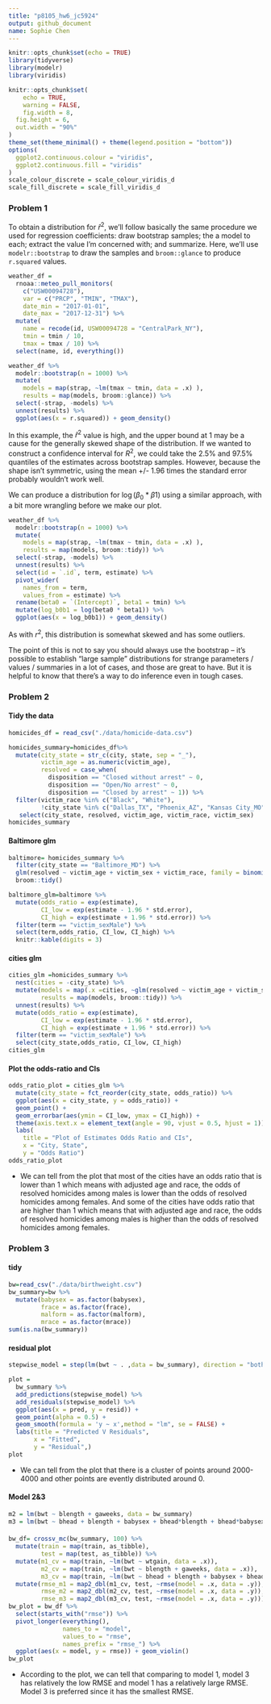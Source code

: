 ```yaml
---
title: "p8105_hw6_jc5924"
output: github_document
name: Sophie Chen
---
```


```r
knitr::opts_chunk$set(echo = TRUE)
library(tidyverse)
library(modelr)
library(viridis)

knitr::opts_chunk$set(
	echo = TRUE,
	warning = FALSE,
	fig.width = 8, 
  fig.height = 6,
  out.width = "90%"
)
theme_set(theme_minimal() + theme(legend.position = "bottom"))
options(
  ggplot2.continuous.colour = "viridis",
  ggplot2.continuous.fill = "viridis"
)
scale_colour_discrete = scale_colour_viridis_d
scale_fill_discrete = scale_fill_viridis_d
```

### Problem 1

To obtain a distribution for $\hat{r}^2$, we'll follow basically the same procedure we used for regression coefficients: draw bootstrap samples; the a model to each; extract the value I'm concerned with; and summarize. Here, we'll use `modelr::bootstrap` to draw the samples and `broom::glance` to produce `r.squared` values. 

```r
weather_df = 
  rnoaa::meteo_pull_monitors(
    c("USW00094728"),
    var = c("PRCP", "TMIN", "TMAX"), 
    date_min = "2017-01-01",
    date_max = "2017-12-31") %>%
  mutate(
    name = recode(id, USW00094728 = "CentralPark_NY"),
    tmin = tmin / 10,
    tmax = tmax / 10) %>%
  select(name, id, everything())
```


```r
weather_df %>% 
  modelr::bootstrap(n = 1000) %>% 
  mutate(
    models = map(strap, ~lm(tmax ~ tmin, data = .x) ),
    results = map(models, broom::glance)) %>% 
  select(-strap, -models) %>% 
  unnest(results) %>% 
  ggplot(aes(x = r.squared)) + geom_density()
```

In this example, the $\hat{r}^2$ value is high, and the upper bound at 1 may be a cause for the generally skewed shape of the distribution. If we wanted to construct a confidence interval for $R^2$, we could take the 2.5% and 97.5% quantiles of the estimates across bootstrap samples. However, because the shape isn't symmetric, using the mean +/- 1.96 times the standard error probably wouldn't work well.

We can produce a distribution for $\log(\beta_0 * \beta1)$ using a similar approach, with a bit more wrangling before we make our plot.

```r
weather_df %>% 
  modelr::bootstrap(n = 1000) %>% 
  mutate(
    models = map(strap, ~lm(tmax ~ tmin, data = .x) ),
    results = map(models, broom::tidy)) %>% 
  select(-strap, -models) %>% 
  unnest(results) %>% 
  select(id = `.id`, term, estimate) %>% 
  pivot_wider(
    names_from = term, 
    values_from = estimate) %>% 
  rename(beta0 = `(Intercept)`, beta1 = tmin) %>% 
  mutate(log_b0b1 = log(beta0 * beta1)) %>% 
  ggplot(aes(x = log_b0b1)) + geom_density()
```

As with $r^2$, this distribution is somewhat skewed and has some outliers. 

The point of this is not to say you should always use the bootstrap -- it's possible to establish "large sample" distributions for strange parameters / values / summaries in a lot of cases, and those are great to have. But it is helpful to know that there's a way to do inference even in tough cases. 

### Problem 2
#### Tidy the data
```r
homicides_df = read_csv("./data/homicide-data.csv")
```

```r
homicides_summary=homicides_df%>% 
  mutate(city_state = str_c(city, state, sep = "_"),
         victim_age = as.numeric(victim_age),
         resolved = case_when(
           disposition == "Closed without arrest" ~ 0,
           disposition == "Open/No arrest" ~ 0,
           disposition == "Closed by arrest" ~ 1)) %>% 
  filter(victim_race %in% c("Black", "White"),
         !city_state %in% c("Dallas_TX", "Phoenix_AZ", "Kansas City_MO", "Tulsa_AL")) %>% 
   select(city_state, resolved, victim_age, victim_race, victim_sex)
homicides_summary
```

#### Baltimore glm
```r
baltimore= homicides_summary %>% 
  filter(city_state == "Baltimore_MD") %>% 
  glm(resolved ~ victim_age + victim_sex + victim_race, family = binomial(), data = .) %>% 
  broom::tidy()

baltimore_glm=baltimore %>% 
  mutate(odds_ratio = exp(estimate),
         CI_low = exp(estimate - 1.96 * std.error),
         CI_high = exp(estimate + 1.96 * std.error)) %>% 
  filter(term == "victim_sexMale") %>%
  select(term,odds_ratio, CI_low, CI_high) %>% 
  knitr::kable(digits = 3)
```

#### cities glm
```r
cities_glm =homicides_summary %>% 
  nest(cities = -city_state) %>%
  mutate(models = map(.x =cities, ~glm(resolved ~ victim_age + victim_sex + victim_race, family = binomial(), data = .)),
         results = map(models, broom::tidy)) %>% 
  unnest(results) %>% 
  mutate(odds_ratio = exp(estimate),
         CI_low = exp(estimate - 1.96 * std.error),
         CI_high = exp(estimate + 1.96 * std.error)) %>% 
  filter(term == "victim_sexMale") %>% 
  select(city_state,odds_ratio, CI_low, CI_high)
cities_glm
```
#### Plot the odds-ratio and CIs
```r
odds_ratio_plot = cities_glm %>% 
  mutate(city_state = fct_reorder(city_state, odds_ratio)) %>% 
  ggplot(aes(x = city_state, y = odds_ratio)) +
  geom_point() +
  geom_errorbar(aes(ymin = CI_low, ymax = CI_high)) +
  theme(axis.text.x = element_text(angle = 90, vjust = 0.5, hjust = 1))+
  labs(
    title = "Plot of Estimates Odds Ratio and CIs",
    x = "City, State",
    y = "Odds Ratio") 
odds_ratio_plot
```
* We can tell from the plot that most of the cities have an odds ratio that is lower than 1 which means with adjusted age and race, the odds of resolved homicides among males is lower than the odds of resolved homicides among females. And some of the cities have odds ratio that are higher than 1 which means that with adjusted age and race, the odds of resolved homicides among males is higher than the odds of resolved homicides among females.

### Problem 3
#### tidy
```r
bw=read_csv("./data/birthweight.csv")
bw_summary=bw %>% 
  mutate(babysex = as.factor(babysex),
         frace = as.factor(frace),
         malform = as.factor(malform),
         mrace = as.factor(mrace)) 
sum(is.na(bw_summary))
```
#### residual plot
```r
stepwise_model = step(lm(bwt ~ . ,data = bw_summary), direction = "both", trace = FALSE) 

plot =
  bw_summary %>% 
  add_predictions(stepwise_model) %>% 
  add_residuals(stepwise_model) %>% 
  ggplot(aes(x = pred, y = resid)) +
  geom_point(alpha = 0.5) +
  geom_smooth(formula = 'y ~ x',method = "lm", se = FALSE) +
  labs(title = "Predicted V Residuals",
       x = "Fitted", 
       y = "Residual",)
plot
```
* We can tell from the plot that there is a cluster of points around 2000- 4000 and other points are evently distributed around 0.

#### Model 2&3
```r
m2 = lm(bwt ~ blength + gaweeks, data = bw_summary)
m3 = lm(bwt ~ bhead + blength + babysex + bhead*blength + bhead*babysex + blength*babysex + bhead*blength*babysex, data = bw_summary)
```

####
```r
bw_df= crossv_mc(bw_summary, 100) %>% 
  mutate(train = map(train, as_tibble),
         test = map(test, as_tibble)) %>% 
  mutate(m1_cv = map(train, ~lm(bwt ~ wtgain, data = .x)),
         m2_cv = map(train, ~lm(bwt ~ blength + gaweeks, data = .x)),
         m3_cv = map(train, ~lm(bwt ~ bhead + blength + babysex + bhead*blength + bhead*babysex + blength*babysex + bhead*blength*babysex, data = .x))) %>% 
  mutate(rmse_m1 = map2_dbl(m1_cv, test, ~rmse(model = .x, data = .y)),
         rmse_m2 = map2_dbl(m2_cv, test, ~rmse(model = .x, data = .y)), 
         rmse_m3 = map2_dbl(m3_cv, test, ~rmse(model = .x, data = .y)))
bw_plot = bw_df %>% 
  select(starts_with("rmse")) %>% 
  pivot_longer(everything(), 
               names_to = "model",
               values_to = "rmse",
               names_prefix = "rmse_") %>% 
  ggplot(aes(x = model, y = rmse)) + geom_violin()
bw_plot
```
* According to the plot, we can tell that comparing to model 1, model 3 has relatively the low RMSE and model 1 has a relatively large RMSE. Model 3 is preferred since it has the smallest RMSE.




